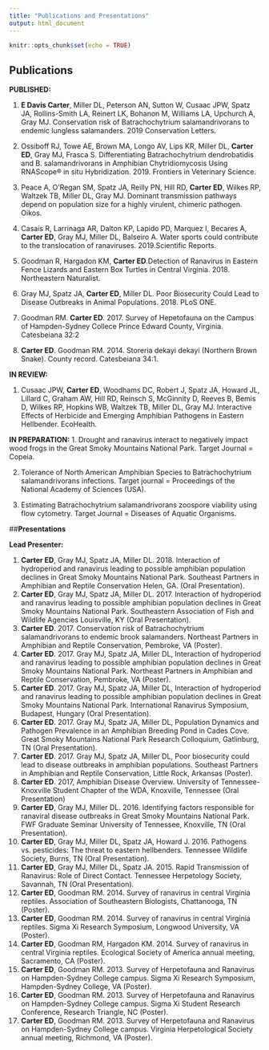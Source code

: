 ```yaml
---
title: "Publications and Presentations"
output: html_document
---
```


```r
knitr::opts_chunk$set(echo = TRUE)
```

## **Publications**

**PUBLISHED:** 

1.  **E Davis Carter**, Miller DL, Peterson AN, Sutton W, Cusaac JPW, Spatz JA, Rollins-Smith LA, Reinert LK, Bohanon M, Williams LA, Upchurch A, Gray MJ.  Conservation risk of Batrachochytrium salamandrivorans to endemic lungless salamanders. 2019 Conservation Letters.

2. Ossiboff RJ, Towe AE, Brown MA, Longo AV, Lips KR, Miller DL, **Carter ED**, Gray MJ, Frasca S. Differentiating Batrachochytrium dendrobatidis and B. salamandrivorans in Amphibian Chytridiomycosis Using RNAScope® in situ Hybridization. 2019. Frontiers in Veterinary Science.

3.  Peace A, O’Regan SM, Spatz JA, Reilly PN, Hill RD, **Carter ED**, Wilkes RP, Waltzek TB, Miller DL, Gray MJ. Dominant transmission pathways depend on population size for a highly virulent, chimeric pathogen. Oikos.

4.  Casais R, Larrinaga AR, Dalton KP, Lapido PD, Marquez I, Becares A, **Carter ED**, Gray MJ, Miller DL, Balseiro A. Water sports could contribute to the translocation of ranaviruses. 2019.Scientific Reports. 

5.  Goodman R, Hargadon KM, **Carter ED**.Detection of Ranavirus in Eastern Fence Lizards and Eastern Box Turtles in Central Virginia. 2018. Northeastern Naturalist.

6.	Gray MJ, Spatz JA, **Carter ED**, Miller DL. Poor Biosecurity Could Lead to Disease Outbreaks in Animal Populations. 2018. PLoS ONE. 

7.	Goodman RM. **Carter ED**. 2017. Survey of Hepetofauna on the Campus of Hampden-Sydney Collece Prince Edward County, Virginia. Catesbeiana 32:2

8.	**Carter ED**. Goodman RM. 2014. Storeria dekayi dekayi (Northern Brown Snake). County record. Catesbeiana 34:1.

**IN REVIEW:**

1.	Cusaac JPW, **Carter ED**, Woodhams DC, Robert J, Spatz JA, Howard JL, Lillard C, Graham AW, Hill RD, Reinsch S, McGinnity D, Reeves B, Bemis D, Wilkes RP, Hopkins WB, Waltzek TB, Miller DL, Gray MJ. Interactive Effects of Herbicide and Emerging Amphibian Pathogens in Eastern Hellbender. EcoHealth.

**IN PREPARATION:**
1.	Drought and ranavirus interact to negatively impact wood frogs in the Great Smoky Mountains National Park. Target Journal =  Copeia.

2.	Tolerance of North American Amphibian Species to Batrachochytrium salamandrivorans infections.  Target journal = Proceedings of the National Academy of Sciences (USA). 

4.	Estimating Batrachochytrium salamandrivorans zoospore viability using flow cytometry. Target Journal = Diseases of Aquatic Organisms. 

##**Presentations**

**Lead Presenter:**

1.	**Carter ED**, Gray MJ, Spatz JA, Miller DL. 2018. Interaction of hydroperiod and ranavirus leading to possible amphibian population declines in Great Smoky Mountains National Park. Southeast Partners in Amphibian and Reptile Conservation Helen, GA. (Oral Presentation).
2.	**Carter ED**, Gray MJ, Spatz JA, Miller DL. 2017. Interaction of hydroperiod and ranavirus leading to possible amphibian population declines in Great Smoky Mountains National Park. Southeastern Association of Fish and Wildlife Agencies Louisville, KY (Oral Presentation).
3.	**Carter ED**. 2017. Conservation risk of Batrachochytrium salamandrivorans to endemic brook salamanders. Northeast Partners in Amphibian and Reptile Conservation, Pembroke, VA (Poster).
4.	**Carter ED**. 2017. Gray MJ, Spatz JA, Miller DL, Interaction of hydroperiod and ranavirus leading to possible amphibian population declines in Great Smoky Mountains National Park. Northeast Partners in Amphibian and Reptile Conservation, Pembroke, VA (Poster).
5.	**Carter ED**. 2017. Gray MJ, Spatz JA, Miller DL, Interaction of hydroperiod and ranavirus leading to possible amphibian population declines in Great Smoky Mountains National Park. International Ranavirus Symposium, Budapest, Hungary (Oral Presentation).
6.	**Carter ED**. 2017. Gray MJ, Spatz JA, Miller DL, Population Dynamics and Pathogen Prevalence in an Amphibian Breeding Pond in Cades Cove. Great Smoky Mountains National Park Research Colloquium, Gatlinburg, TN (Oral Presentation). 
7.	**Carter ED**. 2017. Gray MJ, Spatz JA, Miller DL, Poor biosecurity could lead to disease outbreaks in amphibian populations. Southeast Partners in Amphibian and Reptile Conservation, Little Rock, Arkansas (Poster).
8.	**Carter ED**. 2017, Amphibian Disease Overview. University of Tennessee-Knoxville Student Chapter of the WDA, Knoxville, Tennessee (Oral Presentation)
9.	**Carter ED**, Gray MJ, Miller DL. 2016. Identifying factors responsible for ranaviral disease outbreaks in Great Smoky Mountains National Park. FWF Graduate Seminar University of Tennessee, Knoxville, TN (Oral Presentation).
10.	**Carter ED**, Gray MJ, Miller DL, Spatz JA, Howard J. 2016. Pathogens vs. pesticides: The threat to eastern hellbenders. Tennessee Wildlife Society, Burns, TN (Oral Presentation).
11.	**Carter ED**, Gray MJ, Miller DL, Spatz JA. 2015. Rapid Transmission of Ranavirus: Role of Direct Contact. Tennessee Herpetology Society, Savannah, TN (Oral Presentation).
12.	**Carter ED**, Goodman RM. 2014. Survey of ranavirus in central Virginia reptiles. Association of Southeastern Biologists, Chattanooga, TN (Poster).
13.	**Carter ED**, Goodman RM. 2014. Survey of ranavirus in central Virginia reptiles. Sigma Xi Research Symposium, Longwood University, VA (Poster).
14.	**Carter ED**, Goodman RM, Hargadon KM. 2014. Survey of ranavirus in central Virginia reptiles. Ecological Society of America annual meeting, Sacramento, CA (Poster).
15.	**Carter ED**, Goodman RM. 2013. Survey of Herpetofauna and Ranavirus on Hampden-Sydney College campus. Sigma Xi Research Symposium, Hampden-Sydney College, VA (Poster).
16.	**Carter ED**, Goodman RM. 2013. Survey of Herpetofauna and Ranavirus on Hampden-Sydney College campus. Sigma Xi Student Research Conference, Research Triangle, NC (Poster).
17.	**Carter ED**, Goodman RM. 2013. Survey of Herpetofauna and Ranavirus on Hampden-Sydney College campus. Virginia Herpetological Society annual meeting, Richmond, VA (Poster). 


